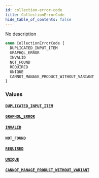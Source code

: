 ```yaml
---
id: collection-error-code
title: CollectionErrorCode
hide_table_of_contents: false
---
```


No description

```graphql
enum CollectionErrorCode {
  DUPLICATED_INPUT_ITEM
  GRAPHQL_ERROR
  INVALID
  NOT_FOUND
  REQUIRED
  UNIQUE
  CANNOT_MANAGE_PRODUCT_WITHOUT_VARIANT
}
```

### Values

#### [`DUPLICATED_INPUT_ITEM`](#)

#### [`GRAPHQL_ERROR`](#)

#### [`INVALID`](#)

#### [`NOT_FOUND`](#)

#### [`REQUIRED`](#)

#### [`UNIQUE`](#)

#### [`CANNOT_MANAGE_PRODUCT_WITHOUT_VARIANT`](#)
